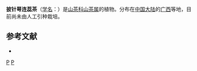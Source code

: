 {{Speciesbox 
| taxon = Camellia lancicalyx
| authority =  Chang
}}

'''披针萼连蕊茶'''（[[学名|学名]]：{{lang|la|''Camellia lancicalyx''}}）是[[山茶科|山茶科]][[山茶属|山茶属]]的植物。分布在[[中国大陆|中国大陆]]的[[广西|广西]]等地，目前尚未由人工引种栽培。

== 参考文献 ==
<div class="references-small">
* {{cite web| url =http://www.bioinfo.cn/db05/KmzwSpecies.php?action=view&id=29090| title =披针萼连蕊茶| work =《中国高等植物数据库全库》| publisher =中国科学院微生物研究所| author =昆明植物研究所| accessdate =2009-02-26| deadurl =yes| archiveurl =https://web.archive.org/web/20160305102849/http://www.bioinfo.cn/db05/KmzwSpecies.php?action=view&id=29090| archivedate =2016-03-05}}
</div>
{{Taxonbar|from=Q11076739}}

[[Category:山茶属|P]]
[[Category:广西植物|P]]